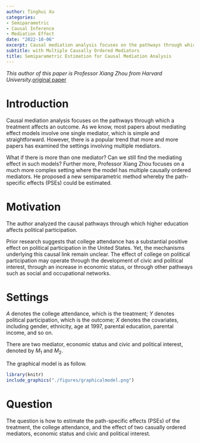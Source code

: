 ```yaml
---
author: Tinghui Xu
categories:
- Semiparametric
- Causal Inference
- Mediation Effect
date: "2022-10-06"
excerpt: Causal mediation analysis focuses on the pathways through which a treatment affects an outcome. As we know, most papers about mediating effect models involve one single mediator, which is simple and straightforward.
subtitle: with Multiple Causally Ordered Mediators
title: Semiparametric Estimation for Causal Mediation Analysis
---
```


*This author of this paper is Professor Xiang Zhou from Harvard University.*[original paper](https://arxiv.org/abs/2011.12751)




# Introduction

Causal mediation analysis focuses on the pathways through which a treatment affects an outcome. As we know, most papers about mediating effect models involve one single mediator, which is simple and straightforward. However, there is a popular trend that more and more papers has examined the settings involving multiple mediators. 

What if there is more than one mediator? Can we still find the mediating effect in such models? Further more, Professor Xiang Zhou focuses on a much more complex setting where the model has multiple causally ordered mediators. He proposed a new semiparametric method whereby the path-specific effects (PSEs) could be estimated.


# Motivation

The author analyzed the causal pathways through which higher education affects political participation. 


Prior research suggests that college attendance has a substantial positive effect on political participation in the United States. Yet, the mechanisms underlying this causal link remain unclear. The effect of college on political participation may operate through the development of civic and political interest, through an increase in economic status, or through other pathways such as social and occupational networks.



# Settings

$A$ denotes the college attendance, which is the treatment; $Y$ denotes political participation, which is the outcome; $X$ denotes the covariates, including gender, ethnicity, age at 1997, parental education, parental income, and so on.

There are two mediator, economic status and civic and political interest, denoted by $M_1$ and $M_2$.

The graphical model is as follow.

```r
library(knitr)
include_graphics("./figures/graphicalmodel.png")
``` 

# Question

The question is how to estimate the path-specific effects (PSEs) of the treatment, the college attendance, and the effect of two casually ordered mediators, economic status and civic and political interest.



